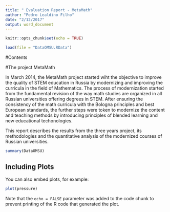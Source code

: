 ```yaml
---
title: " Evaluation Report - MetaMath"
author: "Pedro Lealdino Filho"
date: "2/12/2017"
output: word_document
---
```


```r
knitr::opts_chunk$set(echo = TRUE)
```
```r
load(file = "DataOMSU.RData")
```

#Contents

#The project MetaMath

In March 2014, the MetaMath project started wiht the objective to improve the quality of STEM education in Russia by modernizing and improving the curricula in the field of Mathematics. The process of modernization started from the fundamental revision of the way math studies are organized in all Russian universities offering degrees in STEM. After ensuring the consistency of the math curricula with the Bologna principles and best European standards, the further steps were token to modernize the content and teaching methods by introducing principles of blended learning and new educational techonologies.

This report describes the results from the three years project, its methodologies and the quantitative analysis of the modernized courses of Russian universities. 




```r
summary(DataOMSU)
```

## Including Plots

You can also embed plots, for example:

```r
plot(pressure)
```

Note that the `echo = FALSE` parameter was added to the code chunk to prevent printing of the R code that generated the plot.
